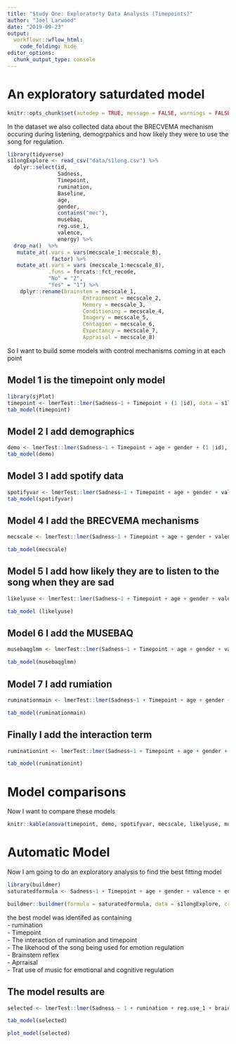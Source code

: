 ```yaml
---
title: "Study One: Exploratorty Data Analysis (Timepoints)"
author: "Joel Larwood"
date: "2019-09-23"
output:
  workflowr::wflow_html:
    code_folding: hide
editor_options:
  chunk_output_type: console
---
```


# An exploratory saturdated model
```r
knitr::opts_chunk$set(autodep = TRUE, message = FALSE, warnings = FALSE)
```


In the dataset we also collected data about the BRECVEMA mechanism occuring during listening, demogrpahics and how likely they were to use the song for regulation. 

```r
library(tidyverse)
s1longExplore <- read_csv("data/s1long.csv") %>% 
  dplyr::select(id, 
                Sadness,
                Timepoint, 
                rumination, 
                Baseline,
                age,
                gender, 
                contains("mec"), 
                musebaq, 
                reg.use_1, 
                valence, 
                energy) %>% 
  drop_na()  %>% 
   mutate_at(.vars = vars(mecscale_1:mecscale_8), 
              factor) %>% 
   mutate_at(.vars = vars (mecscale_1:mecscale_8),
             .funs = forcats::fct_recode, 
             "No" = "2", 
             "Yes" = "1") %>% 
    dplyr::rename(brainstem = mecscale_1,
                        Entrainment = mecscale_2,
                        Memory = mecscale_3, 
                        Conditioning = mecscale_4,
                        Imagery = mecscale_5, 
                        Contagion = mecscale_6, 
                        Expectancy = mecscale_7,
                        Appraisal = mecscale_8)
```

So I want to build some models with control mechanisms coming in at each point 

## Model 1 is the timepoint only model 
```r
library(sjPlot)
timepoint <- lmerTest::lmer(Sadness~1 + Timepoint + (1 |id), data = s1longExplore)
tab_model(timepoint)

```

## Model 2 I add demographics 

```r
demo <- lmerTest::lmer(Sadness~1 + Timepoint + age + gender + (1 |id), data = s1longExplore)
tab_model(demo)
```

## Model 3 I add spotify data 
 
```r
spotifyvar <- lmerTest::lmer(Sadness~1 + Timepoint + age + gender + valence + energy +  (1 |id), data = s1longExplore)
tab_model(spotifyvar)
```

## Model 4 I add the BRECVEMA mechanisms 

```r
mecscale <- lmerTest::lmer(Sadness~1 + Timepoint + age + gender + valence + energy + brainstem + Entrainment + Memory + Conditioning + Imagery + Contagion + Expectancy + Appraisal + (1 |id), data = s1longExplore)

tab_model(mecscale)
```

## Model 5 I add how likely they are to listen to the song when they are sad  

```r
likelyuse <- lmerTest::lmer(Sadness~1 + Timepoint + age + gender + valence + energy + brainstem + Entrainment + Memory + Conditioning + Imagery + Contagion + Expectancy + Appraisal + reg.use_1 + (1 |id), data = s1longExplore)

tab_model (likelyuse)
```

## Model 6 I add the MUSEBAQ 

```r
musebaqglmm <- lmerTest::lmer(Sadness~1 + Timepoint + age + gender + valence + energy + brainstem + Entrainment + Memory + Conditioning + Imagery + Contagion + Expectancy + Appraisal+ reg.use_1 + musebaq + (1 |id), data = s1longExplore)

tab_model(musebaqglmm)
```

## Model 7 I add rumiation 

```r
ruminationmain <- lmerTest::lmer(Sadness~1 + Timepoint + age + gender + valence + energy + brainstem + Entrainment + Memory + Conditioning + Imagery + Contagion + Expectancy + Appraisal+ reg.use_1 + musebaq + rumination +  (1 |id), data = s1longExplore)

tab_model(ruminationmain)
```

## Finally I add the interaction term 
```r
ruminationint <- lmerTest::lmer(Sadness~1 + Timepoint + age + gender + valence + energy + brainstem + Entrainment + Memory + Conditioning + Imagery + Contagion + Expectancy + Appraisal + reg.use_1 + musebaq +rumination + rumination:Timepoint + (1 |id), data = s1longExplore)

tab_model(ruminationint)
```

# Model comparisons 
Now I want to compare these models 
```r
knitr::kable(anova(timepoint, demo, spotifyvar, mecscale, likelyuse, musebaqglmm, ruminationmain, ruminationint))
```

# Automatic Model 

Now I am going to do an exploratory analysis to find the best fitting model

```r
library(buildmer)
saturatedformula <- Sadness~1 + Timepoint + age + gender + valence + energy + brainstem + Entrainment + Memory + Conditioning + Imagery + Contagion + Expectancy + Appraisal + reg.use_1 + musebaq +rumination + rumination:Timepoint + (1 |id)

buildmer::buildmer(formula = saturatedformula, data = s1longExplore, crit = "AIC")

```


the best model was identifed as containing </br>
- rumination </br>
- Timepoint </br>
- The interaction of rumination and timepoint </br>
- The likehood of the song being used for emotion regulation </br>
- Brainstem reflex </br>
- Aprraisal </br>
- Trat use of music for emotional and cognitive regulation


## The model results are 
```r

selected <- lmerTest::lmer(Sadness ~ 1 + rumination + reg.use_1 + brainstem + Appraisal + Timepoint + musebaq + rumination:Timepoint + (1 | id), data = s1longExplore)

tab_model(selected)

plot_model(selected)
```
